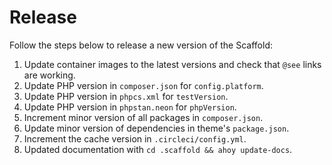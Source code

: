 # Release

Follow the steps below to release a new version of the Scaffold:

1. Update container images to the latest versions and check that `@see` links are working.
2. Update PHP version in `composer.json` for `config.platform`.
3. Update PHP version in `phpcs.xml` for `testVersion`.
4. Update PHP version in `phpstan.neon` for `phpVersion`.
5. Increment minor version of all packages in `composer.json`.
6. Update minor version of dependencies in theme's `package.json`.
7. Increment the cache version in `.circleci/config.yml`.
8. Updated documentation with `cd .scaffold && ahoy update-docs`.

